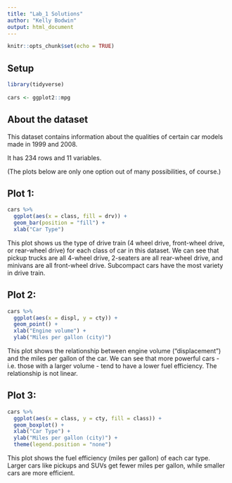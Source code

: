 ```yaml
---
title: "Lab_1 Solutions"
author: "Kelly Bodwin"
output: html_document
---
```


```r
knitr::opts_chunk$set(echo = TRUE)
```

## Setup

```r
library(tidyverse)
    
cars <- ggplot2::mpg
```
    
## About the dataset
    
This dataset contains information about the qualities of certain car models made
in 1999 and 2008.
    
It has 234 rows and 11 variables.

(The plots below are only one option out of many possibilities, of course.)
    
    
## Plot 1: 

```r
cars %>%
  ggplot(aes(x = class, fill = drv)) +
  geom_bar(position = "fill") +
  xlab("Car Type")
```


This plot shows us the type of drive train (4 wheel drive, front-wheel drive, or
rear-wheel drive) for each class of car in this dataset.  We can see that pickup
trucks are all 4-wheel drive, 2-seaters are all rear-wheel drive, and minivans 
are all front-wheel drive.  Subcompact cars have the most variety in drive train.


## Plot 2:

```r
cars %>%
  ggplot(aes(x = displ, y = cty)) +
  geom_point() +
  xlab("Engine volume") +
  ylab("Miles per gallon (city)")
```


This plot shows the relationship between engine volume ("displacement") and the
miles per gallon of the car.  We can see that more powerful cars - i.e. those 
with a larger volume - tend to have a lower fuel efficiency.  The relationship is 
not linear.
    
    
## Plot 3:

```r
cars %>%
  ggplot(aes(x = class, y = cty, fill = class)) +
  geom_boxplot() +
  xlab("Car Type") +
  ylab("Miles per gallon (city)") + 
  theme(legend.position = "none") 
```


This plot shows the fuel efficiency (miles per gallon) of each car type.  Larger
cars like pickups and SUVs get fewer miles per gallon, while smaller cars are more
efficient.